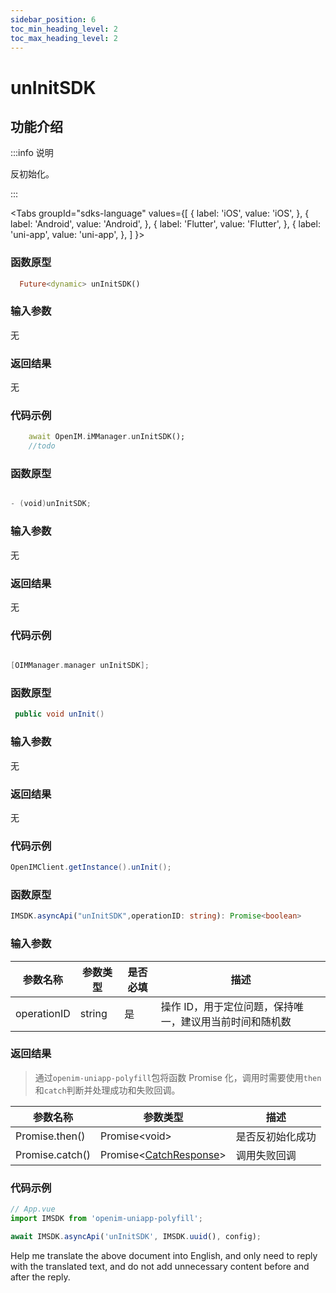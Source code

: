 ```yaml
---
sidebar_position: 6
toc_min_heading_level: 2
toc_max_heading_level: 2
---
```


# unInitSDK

## 功能介绍

:::info 说明

反初始化。

:::

<Tabs
groupId="sdks-language"
values={[
{ label: 'iOS', value: 'iOS', },
{ label: 'Android', value: 'Android', },
{ label: 'Flutter', value: 'Flutter', },
{ label: 'uni-app', value: 'uni-app', },
]
}>

<TabItem value="Flutter">

### 函数原型

```dart showLineNumbers
  Future<dynamic> unInitSDK()
```

### 输入参数

无

### 返回结果

无

### 代码示例

```dart showLineNumbers
    await OpenIM.iMManager.unInitSDK();
    //todo
```

</TabItem>

<TabItem value="iOS">

### 函数原型

```swift showLineNumbers

- (void)unInitSDK;

```

### 输入参数

无

### 返回结果

无

### 代码示例

```swift showLineNumbers

[OIMManager.manager unInitSDK];

```

</TabItem>

<TabItem value="Android">

### 函数原型

```java showLineNumbers
 public void unInit()
```
### 输入参数

无

### 返回结果

无

### 代码示例

```java showLineNumbers
OpenIMClient.getInstance().unInit();
```

</TabItem>

<TabItem value="uni-app">

### 函数原型

```ts showLineNumbers
IMSDK.asyncApi("unInitSDK",operationID: string): Promise<boolean>
```

### 输入参数

| 参数名称    | 参数类型                                      | 是否必填 | 描述                                                    |
| ----------- | --------------------------------------------- | -------- | ------------------------------------------------------- |
| operationID | string                                        | 是       | 操作 ID，用于定位问题，保持唯一，建议用当前时间和随机数 |

### 返回结果

> 通过`openim-uniapp-polyfill`包将函数 Promise 化，调用时需要使用`then`和`catch`判断并处理成功和失败回调。

| 参数名称        | 参数类型                                                | 描述           |
| --------------- | ------------------------------------------------------- | -------------- |
| Promise.then()  | Promise<void\>                                       | 是否反初始化成功 |
| Promise.catch() | Promise<[CatchResponse](/class/response.mdx)\> | 调用失败回调   |

### 代码示例

```js showLineNumbers
// App.vue
import IMSDK from 'openim-uniapp-polyfill';

await IMSDK.asyncApi('unInitSDK', IMSDK.uuid(), config);

```

</TabItem>

</Tabs>
Help me translate the above document into English, and only need to reply with the translated text, and do not add unnecessary content before and after the reply.